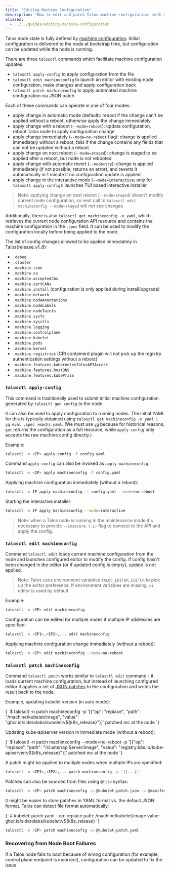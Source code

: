 ```yaml
---
title: "Editing Machine Configuration"
description: "How to edit and patch Talos machine configuration, with reboot, immediately, or stage update on reboot."
aliases:
  - ../../guides/editing-machine-configuration
---
```



Talos node state is fully defined by [machine configuration](../../reference/configuration/overview).
Initial configuration is delivered to the node at bootstrap time, but configuration can be updated while the node is running.

There are three `talosctl` commands which facilitate machine configuration updates:

* `talosctl apply-config` to apply configuration from the file
* `talosctl edit machineconfig` to launch an editor with existing node configuration, make changes and apply configuration back
* `talosctl patch machineconfig` to apply automated machine configuration via JSON patch

Each of these commands can operate in one of four modes:

* apply change in automatic mode (default): reboot if the change can't be applied without a reboot, otherwise apply the change immediately
* apply change with a reboot (`--mode=reboot`): update configuration, reboot Talos node to apply configuration change
* apply change immediately (`--mode=no-reboot` flag): change is applied immediately without a reboot, fails if the change contains any fields that can not be updated without a reboot
* apply change on next reboot (`--mode=staged`): change is staged to be applied after a reboot, but node is not rebooted
* apply change with automatic revert (`--mode=try`): change is applied immediately (if not possible, returns an error), and reverts it automatically in 1 minute if no configuration update is applied
* apply change in the interactive mode (`--mode=interactive`; only for `talosctl apply-config`): launches TUI based interactive installer

> Note: applying change on next reboot (`--mode=staged`) doesn't modify current node configuration, so next call to
> `talosctl edit machineconfig --mode=staged` will not see changes

Additionally, there is also `talosctl get machineconfig -o yaml`, which retrieves the current node configuration API resource and contains the machine configuration in the `.spec` field.
It can be used to modify the configuration locally before being applied to the node.

The list of config changes allowed to be applied immediately in Talos{release_v1_8}:

* `.debug`
* `.cluster`
* `.machine.time`
* `.machine.ca`
* `.machine.acceptedCAs`
* `.machine.certCANs`
* `.machine.install` (configuration is only applied during install/upgrade)
* `.machine.network`
* `.machine.nodeAnnotations`
* `.machine.nodeLabels`
* `.machine.nodeTaints`
* `.machine.sysfs`
* `.machine.sysctls`
* `.machine.logging`
* `.machine.controlplane`
* `.machine.kubelet`
* `.machine.pods`
* `.machine.kernel`
* `.machine.registries` (CRI containerd plugin will not pick up the registry authentication settings without a reboot)
* `.machine.features.kubernetesTalosAPIAccess`
* `.machine.features.hostDNS`
* `.machine.features.kubePrism`

### `talosctl apply-config`

This command is traditionally used to submit initial machine configuration generated by `talosctl gen config` to the node.

It can also be used to apply configuration to running nodes.
The initial YAML for this is typically obtained using `talosctl get machineconfig -o yaml | yq eval .spec >machs.yaml`.
(We must use [`yq`](https://github.com/mikefarah/yq) because for historical reasons, `get` returns the configuration as a full resource, while `apply-config` only accepts the raw machine config directly.)

Example:

```bash
talosctl -n <IP> apply-config -f config.yaml
```

Command `apply-config` can also be invoked as `apply machineconfig`:

```bash
talosctl -n <IP> apply machineconfig -f config.yaml
```

Applying machine configuration immediately (without a reboot):

```bash
talosctl -n IP apply machineconfig -f config.yaml --mode=no-reboot
```

Starting the interactive installer:

```bash
talosctl -n IP apply machineconfig --mode=interactive
```

> Note: when a Talos node is running in the maintenance mode it's necessary to provide `--insecure (-i)` flag to connect to the API and apply the config.

### `talosctl edit machineconfig`

Command `talosctl edit` loads current machine configuration from the node and launches configured editor to modify the config.
If config hasn't been changed in the editor (or if updated config is empty), update is not applied.

> Note: Talos uses environment variables `TALOS_EDITOR`, `EDITOR` to pick up the editor preference.
> If environment variables are missing, `vi` editor is used by default.

Example:

```bash
talosctl -n <IP> edit machineconfig
```

Configuration can be edited for multiple nodes if multiple IP addresses are specified:

```bash
talosctl -n <IP1>,<IP2>,... edit machineconfig
```

Applying machine configuration change immediately (without a reboot):

```bash
talosctl -n <IP> edit machineconfig --mode=no-reboot
```

### `talosctl patch machineconfig`

Command `talosctl patch` works similar to `talosctl edit` command - it loads current machine configuration, but instead of launching configured editor it applies a set of [JSON patches](http://jsonpatch.com/) to the configuration and writes the result back to the node.

Example, updating kubelet version (in auto mode):

<CodeBlock lang="sh">
{`
$ talosctl -n <IP> patch machineconfig -p '[{"op": "replace", "path": "/machine/kubelet/image", "value": "ghcr.io/siderolabs/kubelet:v${k8s_release}"}]'
patched mc at the node <IP>
`}
</CodeBlock>

Updating kube-apiserver version in immediate mode (without a reboot):

<CodeBlock lang="sh">
{`
$ talosctl -n <IP> patch machineconfig --mode=no-reboot -p '[{"op": "replace", "path": "/cluster/apiServer/image", "value": "registry.k8s.io/kube-apiserver:v${k8s_release}"}]'
patched mc at the node <IP>
`}
</CodeBlock>

A patch might be applied to multiple nodes when multiple IPs are specified:

```bash
talosctl -n <IP1>,<IP2>,... patch machineconfig -p '[{...}]'
```

Patches can also be sourced from files using `@file` syntax:

```bash
talosctl -n <IP> patch machineconfig -p @kubelet-patch.json -p @manifest-patch.json
```

It might be easier to store patches in YAML format vs. the default JSON format.
Talos can detect file format automatically:

<CodeBlock lang="sh">
{`
# kubelet-patch.yaml
- op: replace
  path: /machine/kubelet/image
  value: ghcr.io/siderolabs/kubelet:v${k8s_release}
`}
</CodeBlock>

```bash
talosctl -n <IP> patch machineconfig -p @kubelet-patch.yaml
```

### Recovering from Node Boot Failures

If a Talos node fails to boot because of wrong configuration (for example, control plane endpoint is incorrect), configuration can be updated to fix the issue.
